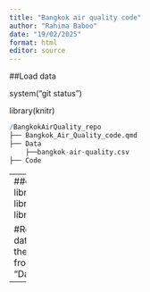 ```yaml
---
title: "Bangkok air quality code"
author: "Rahima Baboo"
date: "19/02/2025"
format: html
editor: source
---
```


##Load data

system("git status")

library(knitr)

```r
/BangkokAirQuality_repo 
├── Bangkok_Air_Quality_code.qmd
├── Data    
    ├──bangkok-air-quality.csv
├── Code
```

---
##calling libraries
library(tidyverse)
library(readr)

#Reading the data
#I imported the csv style from the folder "Data"

---



